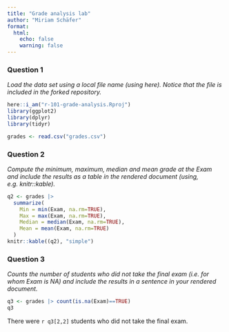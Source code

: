 ```yaml
---
title: "Grade analysis lab"
author: "Miriam Schäfer"
format: 
  html:
    echo: false 
    warning: false
---
```


### Question 1
*Load the data set using a local file name (using here). Notice that the file is included in the forked repository.*

```r
here::i_am("r-101-grade-analysis.Rproj")
library(ggplot2)
library(dplyr)
library(tidyr) 

grades <- read.csv("grades.csv")
```


### Question 2
*Compute the minimum, maximum, median and mean grade at the Exam and include the results as a table in the rendered document (using, e.g. knitr::kable).*

```r
q2 <- grades |> 
  summarize(
    Min = min(Exam, na.rm=TRUE), 
    Max = max(Exam, na.rm=TRUE), 
    Median = median(Exam, na.rm=TRUE),
    Mean = mean(Exam, na.rm=TRUE)
  ) 
knitr::kable((q2), "simple")
```


### Question 3 
*Counts the number of students who did not take the final exam (i.e. for whom Exam is NA) and include the results in a sentence in your rendered document.* 

```r
q3 <- grades |> count(is.na(Exam)==TRUE)
q3
```
There were `r q3[2,2]` students who did not take the final exam. 


